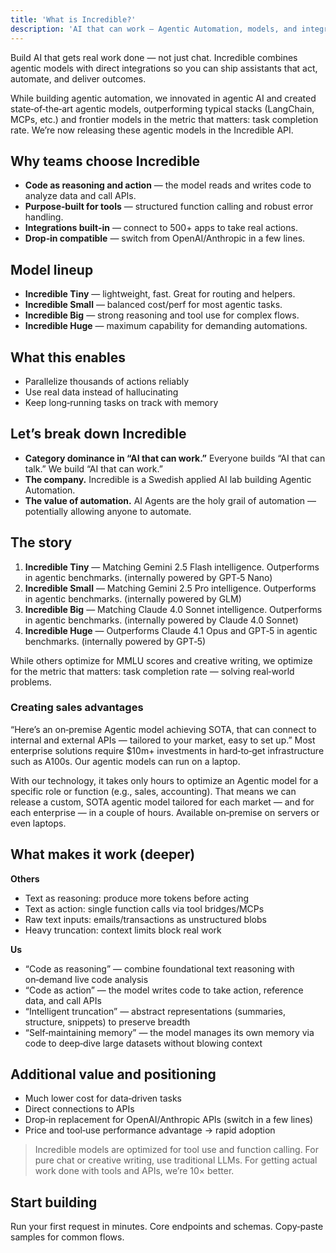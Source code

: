 ```yaml
---
title: 'What is Incredible?'
description: 'AI that can work — Agentic Automation, models, and integrations'
---
```


Build AI that gets real work done — not just chat. Incredible combines agentic models with direct integrations so you can ship assistants that act, automate, and deliver outcomes.

While building agentic automation, we innovated in agentic AI and created state‑of‑the‑art agentic models, outperforming typical stacks (LangChain, MCPs, etc.) and frontier models in the metric that matters: task completion rate. We’re now releasing these agentic models in the Incredible API.



## Why teams choose Incredible

- **Code as reasoning and action** — the model reads and writes code to analyze data and call APIs.
- **Purpose‑built for tools** — structured function calling and robust error handling.
- **Integrations built‑in** — connect to 500+ apps to take real actions.
- **Drop‑in compatible** — switch from OpenAI/Anthropic in a few lines.

## Model lineup

- **Incredible Tiny** — lightweight, fast. Great for routing and helpers.
- **Incredible Small** — balanced cost/perf for most agentic tasks.
- **Incredible Big** — strong reasoning and tool use for complex flows.
- **Incredible Huge** — maximum capability for demanding automations.

## What this enables

- Parallelize thousands of actions reliably
- Use real data instead of hallucinating
- Keep long‑running tasks on track with memory

## Let’s break down Incredible

- **Category dominance in “AI that can work.”** Everyone builds “AI that can talk.” We build “AI that can work.”
- **The company.** Incredible is a Swedish applied AI lab building Agentic Automation.
- **The value of automation.** AI Agents are the holy grail of automation — potentially allowing anyone to automate.

## The story

1. **Incredible Tiny** — Matching Gemini 2.5 Flash intelligence. Outperforms in agentic benchmarks. (internally powered by GPT‑5 Nano)
2. **Incredible Small** — Matching Gemini 2.5 Pro intelligence. Outperforms in agentic benchmarks. (internally powered by GLM)
3. **Incredible Big** — Matching Claude 4.0 Sonnet intelligence. Outperforms in agentic benchmarks. (internally powered by Claude 4.0 Sonnet)
4. **Incredible Huge** — Outperforms Claude 4.1 Opus and GPT‑5 in agentic benchmarks. (internally powered by GPT‑5)

While others optimize for MMLU scores and creative writing, we optimize for the metric that matters: task completion rate — solving real‑world problems.

### Creating sales advantages

“Here’s an on‑premise Agentic model achieving SOTA, that can connect to internal and external APIs — tailored to your market, easy to set up.” Most enterprise solutions require $10m+ investments in hard‑to‑get infrastructure such as A100s. Our agentic models can run on a laptop.

With our technology, it takes only hours to optimize an Agentic model for a specific role or function (e.g., sales, accounting). That means we can release a custom, SOTA agentic model tailored for each market — and for each enterprise — in a couple of hours. Available on‑premise on servers or even laptops.

## What makes it work (deeper)

**Others**
- Text as reasoning: produce more tokens before acting
- Text as action: single function calls via tool bridges/MCPs
- Raw text inputs: emails/transactions as unstructured blobs
- Heavy truncation: context limits block real work

**Us**
- “Code as reasoning” — combine foundational text reasoning with on‑demand live code analysis
- “Code as action” — the model writes code to take action, reference data, and call APIs
- “Intelligent truncation” — abstract representations (summaries, structure, snippets) to preserve breadth
- “Self‑maintaining memory” — the model manages its own memory via code to deep‑dive large datasets without blowing context

## Additional value and positioning

- Much lower cost for data‑driven tasks
- Direct connections to APIs
- Drop‑in replacement for OpenAI/Anthropic APIs (switch in a few lines)
- Price and tool‑use performance advantage → rapid adoption

> Incredible models are optimized for tool use and function calling. For pure chat or creative writing, use traditional LLMs. For getting actual work done with tools and APIs, we’re 10× better.

## Start building

<Card title="Quickstart" icon="rocket" href="/quickstart">
  Run your first request in minutes.
</Card>

<Card title="API Reference" icon="book" href="/api-reference/chat/completion">
  Core endpoints and schemas.
</Card>

<Card title="Examples" icon="code" href="/examples/hello-incredible">
  Copy‑paste samples for common flows.
</Card>
